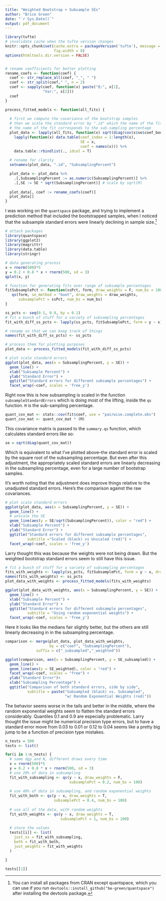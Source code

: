 ```yaml
---
title: "Weighted Bootstrap + Subsample SEs"
author: "Brice Green"
date: "`r Sys.Date()`"
output: pdf_document
---
```


```r
library(tufte)
# invalidate cache when the tufte version changes
knitr::opts_chunk$set(cache.extra = packageVersion('tufte'), message = FALSE, fig.height = 6,
                      fig.width = 8)
options(htmltools.dir.version = FALSE)


# rename coefficients for better plotting
rename_coefs <- function(coef) {
  coef <- str_replace_all(coef, "_", " ")
  coef <- str_split(coef," ", n = 2)
  coef <- sapply(coef, function(x) paste("Q:", x[1],
                 "Var:", x[2]))
  coef
}

process_fitted_models <- function(all_fits) {
  
  # first we compute the covariance of the bootstrap samples
  # then we scale the standard error by ".id" which the name of the fit
  # the name of the fit corresponds to the sub-sampling percentage
  plot_data <- lapply(all_fits, function(x) sqrt(diag(cov(x$se$coef_boot)))) %>% 
    lapply(function(x) data.table(coef_index = 1:length(x),
                                  SE = x,
                                  coef = names(x))) %>% 
    data.table::rbindlist(., idcol = T)
  
  # rename for clarity
  setnames(plot_data, ".id", "SubsamplingPercent")

  plot_data <- plot_data %>% 
    .[,SubsamplingPercent := as.numeric(SubsamplingPercent)] %>% 
    .[,SE := SE * sqrt(SubsamplingPercent)] # scale by sqrt(M)
  
  plot_data[, coef := rename_coefs(coef)]
  plot_data[]
}


```

I was working on the `quantspace` package, and trying to implement a prediction method that included the bootstrapped samples, when I noticed that the subsample standard errors were linearly declining in sample size.^[You can install all packages from CRAN except quantspace, which you can use if you run `devtools::install_github("be-green/quantspace")` after installing the devtools package.]

```r
# attach packages
library(quantspace)
library(ggplot2)
library(magrittr)
library(data.table)
library(stringr)

# data generating process
x = rnorm(500)*5
y = 0.2 + 0.8 * x + rnorm(500, sd = 3)
qplot(x, y)
```

```r
# function for generating fits over range of subsample percentages
fitSubsamplePct <- function(ssPct, form, draw_weights = F, num_bs = 1000){
   qs(form, se_method = "boot", draw_weights = draw_weights, 
      subsamplePct = ssPct, num_bs = num_bs)
}

ss_pcts <- seq(0.1, 0.9, by = 0.1)
# fit a bunch of stuff for a variety of subsampling percentages
fit_with_diff_ss_pcts <- lapply(ss_pcts, fitSubsamplePct, form = y ~ x)

# rename so that we can keep track of things
names(fit_with_diff_ss_pcts) <- ss_pcts

# process them for plotting purposes
plot_data <- process_fitted_models(fit_with_diff_ss_pcts)

# plot scale standard errors
ggplot(plot_data, aes(x = SubsamplingPercent, y = SE)) +
  geom_line() +
  xlab("Subsample Percent") +
  ylab("Standard Error") +
  ggtitle("Standard errors for different subsample percentages") +
  facet_wrap(~coef, scales = 'free_y')
```

Right now this is how subsampling is scaled in the function `subsampleStandardErrors` which is doing most of the lifting, inside the `qs` function. `M` is the sub-sampling percentage.

```r
quant_cov_mat <- stats::cov(fit$coef, use = "pairwise.complete.obs")
quant_cov_mat <- quant_cov_mat * (M)
```

This covariance matrix is passed to the `summary.qs` function, which calculates standard errors like so:

```r
se = sqrt(diag(quant_cov_mat))
```

Which is equivalent to what I've plotted above--the standard error is scaled by the square root of the subsampling percentage. But even after this adjustment, the appropriately scaled standard errors are linearly decreasing in the subsampling percentage, even for a large number of bootstrap samples.

It's worth noting that the adjustment does improve things relative to the unadjusted standard errors. Here's the comparison against the raw covariances.

```r
# plot scale standard errors
ggplot(plot_data, aes(x = SubsamplingPercent, y = SE)) +
  geom_line() +
  # unscale the SE
  geom_line(aes(y = SE/sqrt(SubsamplingPercent)), color = "red") +
  xlab("Subsample Percent") +
  ylab("Standard Error") +
  ggtitle("Standard errors for different subsample percentages",
          subtitle ="Scaled (black) vs Unscaled (red)") +
  facet_wrap(~coef, scales = 'free_y')

```

Larry thought this was because the weights were not being drawn. But the weighted bootstrap standard errors seem to still have this issue.

```r

# fit a bunch of stuff for a variety of subsampling percentages
fits_with_weights <- lapply(ss_pcts, fitSubsamplePct, form = y ~ x, draw_weights = T)
names(fits_with_weights) <- ss_pcts
plot_data_with_weights <- process_fitted_models(fits_with_weights)

ggplot(plot_data_with_weights, aes(x = SubsamplingPercent, y = SE)) +
  geom_line() +
  xlab("Subsample Percent") +
  ylab("Standard Error") +
  ggtitle("Standard errors for different subsample percentages",
          subtitle = "Using random exponential weights") +
  facet_wrap(~coef, scales = 'free_y')
```

Here it looks like the medians fair slightly better, but the others are still linearly decreasing in 
in the subsampling percentage. 

```r

comparison <- merge(plot_data, plot_data_with_weights, 
                    by = c("coef", "SubsamplingPercent"),
              suffix = c("_subsampled","_weighted"))

ggplot(comparison, aes(x = SubsamplingPercent, y = SE_subsampled)) +
  geom_line() +
  geom_line(aes(y = SE_weighted), color = "red") +
  facet_wrap(~coef, scales = "free") +
  ylab("Standard Error")+
  xlab("Subsampling Percentage") +
  ggtitle("Comparison of both standard errors, side by side",
          subtitle = paste("Subsampled (black) vs. Subsampled", 
                           "w/ Random Exponential Weights (red)"))
```

The behavior seems worse in the tails and better in the middle, where the random exponential weights seem to flatten the standard errors considerably. Quantiles 0.1 and 0.9 are especially problematic. Larry thought the issue might be numerical precision type errors, but to have a standard error move from 0.03 to 0.01 or 0.12 to 0.04 seems like a pretty big jump to be a function of precision type mistakes.

```r

n_tests = 500
tests <- list()

for(i in 1:n_tests) {
  # same dgp and N, different draws every time
  x = rnorm(500)*5
  y = 0.2 + 0.8 * x + rnorm(500, sd = 3)
  # use 20% of data in subsampling
  fit_with_subsampling <- qs(y ~ x, draw_weights = F, 
                             subsamplePct = 0.2, num_bs = 100)
  
  # use 40% of data in subsampling, and random exponential weights
  fit_with_both <- qs(y ~ x, draw_weights = T, 
                      subsamplePct = 0.4, num_bs = 100)
  
  # use all of the data, with random weights
  fit_with_weights <- qs(y ~ x, draw_weights = T, 
                         subsamplePct = 1, num_bs = 100)
  
  # store the values
  tests[[i]] <- list(
    just_ss = fit_with_subsampling,
    both = fit_with_both,
    just_weights = fit_with_weights
  )

}
```


```r
tests[[1]]

```
